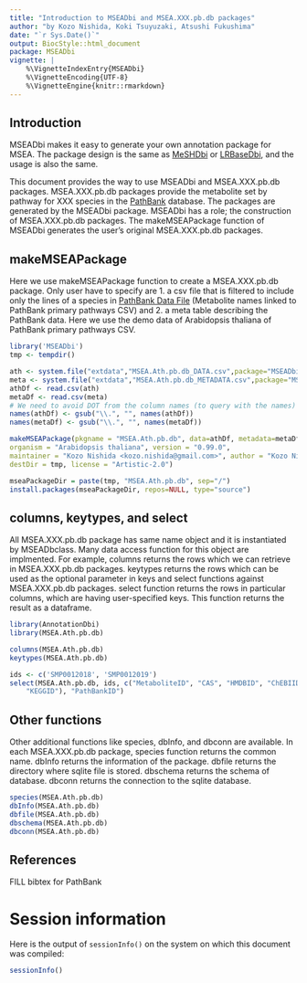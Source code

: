 ---
title: "Introduction to MSEADbi and MSEA.XXX.pb.db packages"
author: "by Kozo Nishida, Koki Tsuyuzaki, Atsushi Fukushima"
date: "`r Sys.Date()`"
output: BiocStyle::html_document
package: MSEADbi
vignette: |
    %\VignetteIndexEntry{MSEADbi}
    %\VignetteEncoding{UTF-8}
    %\VignetteEngine{knitr::rmarkdown}
---

## Introduction

MSEADbi makes it easy to generate your own annotation package for MSEA.
The package design is the same as
[MeSHDbi](https://www.bioconductor.org/packages/release/bioc/html/MeSHDbi.html)
or
[LRBaseDbi](https://bioconductor.org/packages/release/bioc/html/LRBaseDbi.html),
and the usage is also the same.

This document provides the way to use MSEADbi and MSEA.XXX.pb.db packages.
MSEA.XXX.pb.db packages provide the metabolite set by pathway for XXX species
in the [PathBank](https://pathbank.org/) database.
The packages are generated by the MSEADbi package.
MSEADbi has a role; the construction of MSEA.XXX.pb.db packages.
The makeMSEAPackage function of MSEADbi generates the user's original
MSEA.XXX.pb.db packages.

## makeMSEAPackage

Here we use makeMSEAPackage function to create a MSEA.XXX.pb.db package.
Only user have to specify are 1. a csv file that is filtered to include only the
lines of a species in [PathBank Data File](https://pathbank.org/downloads)
(Metabolite names linked to PathBank primary pathways CSV) and 2. a meta
table describing the PathBank data.
Here we use the demo data of Arabidopsis thaliana of PathBank primary pathways
CSV.

```{r}
library('MSEADbi')
tmp <- tempdir()

ath <- system.file("extdata","MSEA.Ath.pb.db_DATA.csv",package="MSEADbi")
meta <- system.file("extdata","MSEA.Ath.pb.db_METADATA.csv",package="MSEADbi")
athDf <- read.csv(ath)
metaDf <- read.csv(meta)
# We need to avoid DOT from the column names (to query with the names)
names(athDf) <- gsub("\\.", "", names(athDf))
names(metaDf) <- gsub("\\.", "", names(metaDf))

makeMSEAPackage(pkgname = "MSEA.Ath.pb.db", data=athDf, metadata=metaDf,
organism = "Arabidopsis thaliana", version = "0.99.0",
maintainer = "Kozo Nishida <kozo.nishida@gmail.com>", author = "Kozo Nishida",
destDir = tmp, license = "Artistic-2.0")

mseaPackageDir = paste(tmp, "MSEA.Ath.pb.db", sep="/")
install.packages(mseaPackageDir, repos=NULL, type="source")

```

## columns, keytypes, and select

All MSEA.XXX.pb.db package has same name object and it is instantiated by
MSEADbclass. Many data access function for this object are implmented.
For example, columns returns the rows which we can retrieve in MSEA.XXX.pb.db
packages. keytypes returns the rows which can be used as the optional parameter
in keys and select functions against MSEA.XXX.pb.db packages.
select function returns the rows in particular columns, which are having
user-specified keys. This function returns the result as a dataframe.

```{r}
library(AnnotationDbi)
library(MSEA.Ath.pb.db)

columns(MSEA.Ath.pb.db)
keytypes(MSEA.Ath.pb.db)

ids <- c('SMP0012018', 'SMP0012019')
select(MSEA.Ath.pb.db, ids, c("MetaboliteID", "CAS", "HMDBID", "ChEBIID", 
    "KEGGID"), "PathBankID")
```

## Other functions

Other additional functions like species, dbInfo, and dbconn are available.
In each MSEA.XXX.pb.db package, species function returns the common name.
dbInfo returns the information of the package.
dbfile returns the directory where sqlite file is stored.
dbschema returns the schema of database.
dbconn returns the connection to the sqlite database.

```{r}
species(MSEA.Ath.pb.db)
dbInfo(MSEA.Ath.pb.db)
dbfile(MSEA.Ath.pb.db)
dbschema(MSEA.Ath.pb.db)
dbconn(MSEA.Ath.pb.db)
```


## References

FILL bibtex for PathBank

# Session information {.unnumbered}

Here is the output of `sessionInfo()` on the system on which this
document was compiled:

```{r sessionInfo, echo=FALSE}
sessionInfo()
```